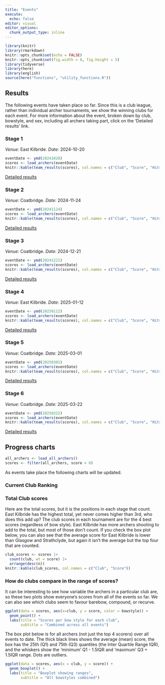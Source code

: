 ```yaml
---
title: "Events"
execute: 
  echo: false
editor: visual
editor_options: 
  chunk_output_type: inline
---
```


```r
library(knitr)
library(rmarkdown)
knitr::opts_chunk$set(echo = FALSE)
knitr::opts_chunk$set(fig.width = 8, fig.height = 5)
library(tidyverse)
library(here)
library(english)
source(here("functions", "utility_functions.R"))
```

## Results

The following events have taken place so far. Since this is a club league, rather than individual archer tournaments, we show the winning clubs for each event. For more information about the event, broken down by club, bowstyle, and sex, including all archers taking part, click on the 'Detailed results' link.

### Stage 1

*Venue:* East Kilbride. *Date:* 2024-10-20

```r
eventDate <- ymd(20241020)
scores <- load_archers(eventDate)
knitr::kable(team_results(scores), col.names = c("Club", "Score", "Hits", "Golds"))
```

[Detailed results](east_kilbride_oct.qmd)

### Stage 2

*Venue:* Coatbridge. *Date:* 2024-11-24

```r
eventDate <- ymd(20241124)
scores <- load_archers(eventDate)
knitr::kable(team_results(scores), col.names = c("Club", "Score", "Hits", "Golds"))
```

[Detailed results](coatbridge_nov.qmd)

### Stage 3

*Venue:* Coatbridge. *Date:* 2024-12-21

```r
eventDate <- ymd(20241221)
scores <- load_archers(eventDate)
knitr::kable(team_results(scores), col.names = c("Club", "Score", "Hits", "Golds"))
```

[Detailed results](coatbridge_dec.qmd)

### Stage 4

*Venue:* East Kilbride. *Date:* 2025-01-12

```r
eventDate <- ymd(20250112)
scores <- load_archers(eventDate)
knitr::kable(team_results(scores), col.names = c("Club", "Score", "Hits", "Golds"))
```

[Detailed results](east_kilbride_jan.qmd)

### Stage 5

*Venue:* Coatbridge. *Date:* 2025-03-01

```r
eventDate <- ymd(20250301)
scores <- load_archers(eventDate)
knitr::kable(team_results(scores), col.names = c("Club", "Score", "Hits", "Golds"))
```

[Detailed results](coatbridge_mar.qmd)

### Stage 6

*Venue:* Coatbridge. *Date:* 2025-03-22
```r
eventDate <- ymd(20250322)
scores <- load_archers(eventDate)
knitr::kable(team_results(scores), col.names = c("Club", "Score", "Hits", "Golds"))
```
[Detailed results](coatbridge_mar22.qmd)


## Progress charts

```r
all_archers <- load_all_archers()
scores <- filter(all_archers, score > 0)
```

As events take place the following charts will be updated.

### Current Club Ranking

### Total Club scores

Here are the total scores, but it is the positions in each stage that count. East Kilbride has the highest total, yet never comes higher than 3rd, who does this add up? The club scores in each tournament are for the 4 best scores (regardless of bow style). East Kilbride has more archers shooting to add to the total, but most of those don't count. If you check the box plot below, you can also see that the average score for East Kilbride is lower than Glasgow and Strathclyde, but again it isn't the average but the top four that are counted.

```r
club_scores <- scores |> 
  count(club, wt = score) |>
  arrange(desc(n))
knitr::kable(club_scores, col.names = c("Club", "Score"))
```

### How do clubs compare in the range of scores?

It can be interesting to see how variable the archers in a particular club are, so these two plots show everyone's scores from all of the events so far. We can also see which clubs seem to favour barebow, compound, or recurve.

```r

ggplot(data = scores, aes(x=club, y = score, color = bowstyle)) +
  geom_point() +
  labs(title = "Scores per bow style for each club",
       subtitle = "Combined across all events")
```

The box plot below is for all archers (not just the top 4 scorers) over all events to date. The thick black lines shows the average (mean) score, the box has the 25th (Q1) and 75th (Q3) quantiles (the Inter Quartile Range IQR), and the whiskers show the 'minimum' Q1 - 1.5IQR and 'maximum' Q3 + 1.5IQR range. Dots are outliers.

```r
ggplot(data = scores, aes(x = club, y = score)) +
  geom_boxplot() +
  labs(title = "Boxplot showing ranges",
       subtitle = "All bowstyles combined")
```
